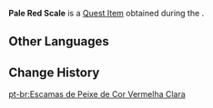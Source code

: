 {{Item Infobox
|id           = 100825
|image        = Item Pale Red Scale.png
|type         = Quest Items
|group        = Event Items
|description  = A pale red scale obtained from a fish in the sea. Gazing upon it for a long time, you are reminded of springtime.
|event        = Midsummer Island Adventure
|source1      = [[The Final Riddle: A Secret Uncovered]]
}}
'''Pale Red Scale''' is a [[Quest Item]] obtained during the {{Quest|The Final Riddle: A Secret Uncovered}}.

==Other Languages==
{{Other Languages
|default_hidden = 1
|en      = Pale Red Scale
|zhs     = 浅红色的鱼鳞
|zhs_rm  = Qiǎn Hóngsè de Yúlín
|zht     = 淺紅色的魚鱗
|zht_rm  = Qiǎn Hóngsè de Yúlín
|ja      = 薄紅のうろこ
|ja_rm   = Usubeni no Uroko
|ko      = 연한 분홍빛 비늘
|es      = Escama de pez roja clara
|fr      = Écaille rouge clair
|ru      = Светло-красная чешуя
|th      = เกล็ดปลาสีแดงอ่อน
|th_rm   = 
|vi      = Vảy Cá Màu Đỏ Nhạt
|de      = Rötliche Fischschuppe
|id      = Sisik Ikan Merah Muda
|pt      = Escama de Peixe Vermelha Clara
|tr      = Kırmızı Balık Pulu
|it      = Scaglia rosso chiaro
}}

==Change History==
{{Change History|1.6}}

[[pt-br:Escamas de Peixe de Cor Vermelha Clara]]